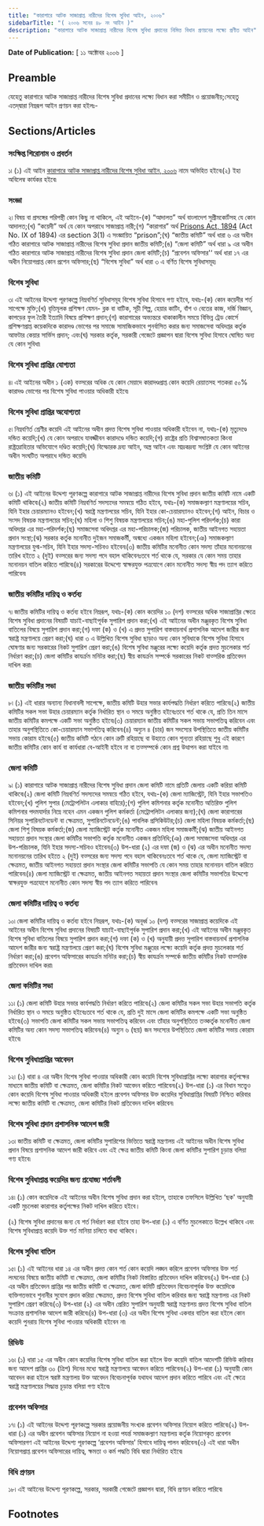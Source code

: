 ```yaml
---
title: "কারাগারে আটক সাজাপ্রাপ্ত নারীদের বিশেষ সুবিধা আইন, ২০০৬"
sidebarTitle: "( ২০০৬ সনের ৪৮ নং আইন )"
description: "কারাগারে আটক সাজাপ্রাপ্ত নারীদের বিশেষ সুবিধা প্রদানের নিমিত্ত বিধান প্রণয়নের লক্ষ্যে প্রণীত আইন"
---
```


**Date of Publication:** [ ১১ অক্টোবর ২০০৬ ]

## Preamble

যেহেতু কারাগারে আটক সাজাপ্রাপ্ত নারীদের বিশেষ সুবিধা প্রদানের লক্ষ্যে বিধান করা সমীচীন ও প্রয়োজনীয়;সেহেতু এতদ্‌দ্বারা নিম্নরূপ আইন প্রণয়ন করা হইলঃ-

## Sections/Articles

### সংক্ষিপ্ত শিরোনাম ও প্রবর্তন

১৷ (১) এই আইন [কারাগারে আটক সাজাপ্রাপ্ত নারীদের বিশেষ সুবিধা আইন, ২০০৬](/act-956.html "কারাগারে আটক সাজাপ্রাপ্ত নারীদের বিশেষ সুবিধা আইন, ২০০৬") নামে অভিহিত হইবে৷(২) ইহা অবিলেম্ব কার্যকর হইবে৷

### সংজ্ঞা

২৷ বিষয় বা প্রসঙ্গের পরিপন্থী কোন কিছু না থাকিলে, এই আইনে-(ক) “আদালত” অর্থ বাংলাদেশ সুপ্রীমকোর্টসহ যে কোন আদালত;(খ) “কয়েদী” অর্থ যে কোন অপরাধে সাজাপ্রাপ্ত নারী;(গ) “কারাগার” অর্থ [Prisons Act, 1894](/act-69.html "Prisons Act, 1894") (Act No. IX of 1894) এর section 3(1) এ সংজ্ঞায়িত “prison”;(ঘ) “জাতীয় কমিটি” অর্থ ধারা ৬ এর অধীন গঠিত কারাগারে আটক সাজাপ্রাপ্ত নারীদের বিশেষ সুবিধা প্রদান জাতীয় কমিটি;(ঙ) “জেলা কমিটি” অর্থ ধারা ৯ এর অধীন গঠিত কারাগারে আটক সাজাপ্রাপ্ত নারীদের বিশেষ সুবিধা প্রদান জেলা কমিটি;(চ) “প্রবেশন অফিসার'‘ অর্থ ধারা ১৭ এর অধীন নিয়োগপ্রাপ্ত কোন প্রশেন অফিসার;(ছ) “বিশেষ সুবিধা” অর্থ ধারা ৩ এ বর্ণিত বিশেষ সুবিধাসমূহ৷

### বিশেষ সুবিধা

৩৷ এই আইনের উদ্দেশ্য পূরণকল্পে নিম্নবণির্ত সুবিধাসমূহ বিশেষ সুবিধা হিসাবে গণ্য হইবে, যথাঃ-(ক) কোন কয়েদীর শর্ত সাপেক্ষে মুক্তি;(খ) বৃত্তিমূলক প্রশিক্ষণ যেমন- ব্লক বা বাটিক, সূচী শিল্প, হেয়ার কাটিং, বাঁশ ও বেতের কাজ, দর্জি বিজ্ঞান, কাপড়ের ফুল তৈরী ইত্যাদি বিষয়ে প্রশিক্ষণ প্রদান;(গ) কারাগারের অভ্যন্তরে থাকাকালীন সময়ে বিভিন্ন ট্রেড কোর্সে প্রশিক্ষণপ্রাপ্ত কয়েকদিকে কারাদণ্ড ভোগের পর সমাজে সামাজিকভাবে পুনর্বাসিত করার জন্য সমাজসেবা অধিদপ্তর কর্তৃক আফটার কেয়ার সার্ভিস প্রদান; এবং(ঘ) সরকার কর্তৃক, সরকারী গেজেটে প্রজ্ঞাপন দ্বারা বিশেষ সুবিধা হিসাবে ঘোষিত অন্য যে কোন সুবিধা৷

### বিশেষ সুবিধা প্রাপ্তির যোগ্যতা

৪৷ এই আইনের অধীন ১ (এক) বত্সরের অধিক যে কোন মেয়াদে কারাদণ্ডপ্রাপ্ত কোন কয়েদি রেয়াতসহ শতকরা ৫০% কারাদণ্ড ভোগের পর বিশেষ সুবিধা পাওয়ার অধিকারী হইবে৷

### বিশেষ সুবিধা প্রাপ্তির অযোগ্যতা

৫৷ নিম্নবণির্ত শ্রেণীর কয়েদি এই আইনের অধীন প্রদত্ত বিশেষ সুবিধা পাওয়ার অধিকারী হইবেন না, যথাঃ-(ক) মৃত্যুদণ্ডে দন্ডিত কয়েদি;(খ) যে কোন অপরাধে যাবজ্জীবন কারাদণ্ডে দন্ডিত কয়েদি;(গ) রাষ্ট্রের প্রতি বিশ্বাসঘাতকতা কিংবা রাষ্ট্রদ্রোহিতার অভিযোগে দণ্ডিত কয়েদি;(ঘ) বিস্ফোরক দ্রব্য আইন, অস্ত্র আইন এবং মাদ্রকদ্রব্য সংশ্লিষ্ট যে কোন আইনের অধীন সংঘটিত অপরাধে দন্ডিত কয়েদি৷

### জাতীয় কমিটি

৬৷ (১) এই আইনের উদ্দেশ্য পূরণকল্পে কারাগারে আটক সাজাপ্রাপ্ত নারীদের বিশেষ সুবিধা প্রদান জাতীয় কমিটি নামে একটি কমিটি থাকিবে৷(২) জাতীয় কমিটি নিম্নবণির্ত সদস্যদের সমন্বয়ে গঠিত হইবে, যথাঃ-(ক) সমাজকল্যাণ মন্ত্রণালয়ের সচিব, যিনি ইহার চেয়ারম্যানও হইবেন;(খ) স্বরাষ্ট্র মন্ত্রণালয়ের সচিব, যিনি ইহার কো-চেয়ারম্যানও হইবেন;(গ) আইন, বিচার ও সংসদ বিষয়ক মন্ত্রণালয়ের সচিব;(ঘ) মহিলা ও শিশু বিষয়ক মন্ত্রণালয়ের সচিব;(ঙ) মহা-পুলিশ পরিদর্শক;(চ) কারা অধিদপ্তর এর মহা-পরিদর্শক;(ছ) সমাজসেবা অধিদপ্তর এর মহা-পরিচালক;(জ) পরিচালক, জাতীয় আইনগত সহায়তা প্রদান সংস্থা;(ঝ) সরকার কর্তৃক মনোনীত দুইজন সমাজকর্মী, অন্মধ্যে একজন মহিলা হইবেন;(ঞ) সমাজকল্যাণ মন্ত্রণালয়ের যুগ্ম-সচিব, যিনি ইহার সদস্য-সচিবও হইবেন৷(৩) জাতীয় কমিটির মনোনীত কোন সদস্য তাঁহার মনোনয়নের তারিখ হইতে ২ (দুই) বত্সরের জন্য সদস্য পদে বহাল থাকিবেনঃতবে শর্ত থাকে যে, সরকার যে কোন সময় তাহার মনোনয়ন বাতিল করিতে পারিবে৷(৪) সরকারের উদ্দেশ্যে স্বাক্ষরযুক্ত পত্রযোগে কোন মনোনীত সদস্য স্বীয় পদ ত্যাগ করিতে পারিবেন৷

### জাতীয় কমিটির দায়িত্ব ও কর্তব্য

৭৷ জাতীয় কমিটির দায়িত্ব ও কর্তব্য হইবে নিম্নরূপ, যথাঃ-(ক) কোন কয়েদির ১০ (দশ) বত্সরের অধিক সাজাপ্রাপ্তির ক্ষেত্রে বিশেষ সুবিধা প্রদানের বিষয়টি যাচাই-বাছাইপূর্বক সুপারিশ প্রদান করা;(খ) এই আইনের অধীন মঞ্জুরকৃত বিশেষ সুবিধা বাতিলের বিষয়ে সুপারিশ প্রদান করা;(গ) দফা (ক) ও (খ) এ প্রদত্ত সুপারিশ বাস্তবায়নার্থ প্রশাসনিক আদেশ জারীর জন্য স্বরাষ্ট্র মন্ত্রণালয়ে প্রেরণ করা;(ঘ) ধারা ৩ এ উল্লিখিত বিশেষ সুবিধা ছাড়াও অন্য কোন সুবিধাকে বিশেষ সুবিধা হিসাবে ঘোষণার জন্য সরকারের নিকট সুপারিশ প্রেরণ করা;(ঙ) বিশেষ সুবিধা মঞ্জুরের লক্ষ্যে কয়েদি কর্তৃক প্রদত্ত মুচলেকার শর্ত নির্ধারণ করা;(চ) জেলা কমিটির কাযর্ক্রম মনিটর করা;(ছ) স্বীয় কাযর্ক্রম সম্পর্কে সরকারের নিকট বাত্সরিক প্রতিবেদন দাখিল করা৷

### জাতীয় কমিটির সভা

৮৷ (১) এই ধারার অন্যান্য বিধানাবলী সাপেক্ষে, জাতীয় কমিটি উহার সভার কার্যপদ্ধতি নির্ধারণ করিতে পারিবে৷(২) জাতীয় কমিটির সকল সভা উহার চেয়ারম্যান কর্তৃক নির্ধারিত স্থান ও সময়ে অনুষ্ঠিত হইবেঃতবে শর্ত থাকে যে, প্রতি তিন মাসে জাতীয় কমিটির কমপক্ষে একটি সভা অনুষ্ঠিত হইবে৷(৩) চেয়ারম্যান জাতীয় কমিটির সকল সভায় সভাপতিত্ব করিবেন এবং তাহার অনুপস্থিতিতে কো-চেয়ারম্যান সভাপতিত্ব করিবেন৷(৪) অন্যুন ৪ (চার) জন সদস্যের উপস্থিতিতে জাতীয় কমিটির সভায় কোরাম হইবে৷(৫) জাতীয় কমিটি গঠনে কোন ত্রুটি রহিয়াছে বা উহাতে কোন শূন্যতা রহিয়াছে শুধু এই কারণে জাতীয় কমিটির কোন কার্য বা কার্যধারা বে-আইনী হইবে না বা তত্সম্পর্কে কোন প্রশ্ন উত্থাপন করা যাইবে না৷

### জেলা কমিটি

৯৷ (১) কারাগারে আটক সাজাপ্রাপ্ত নারীদের বিশেষ সুবিধা প্রদান জেলা কমিটি নামে প্রতিটি জেলায় একটি করিয়া কমিটি থাকিবে৷(২) জেলা কমিটি নিম্নবণির্ত সদস্যদের সমন্বয়ে গঠিত হইবে, যথাঃ-(ক) জেলা ম্যাজিস্ট্রেট, যিনি ইহার সভাপতিও হইবেন;(খ) পুলিশ সুপার (মেট্রোপলিটন এলাকার বাহিরে);(গ) পুলিশ কমিশনার কর্তৃক মনোনীত অতিরিক্ত পুলিশ কমিশনার পদমযার্দার নিম্নে নহেন এমন একজন পুলিশ কর্মকর্তা (মেট্রোপলিটন এলাকার জন্য);(ঘ) জেলা কারাগারের সিনিয়র সুপারিনটেনডেন্ট বা ক্ষেত্রমত, সুপারিনটেনডেন্ট;(ঙ) পাবলিক প্রসিকিউটর;(চ) জেলা মহিলা বিষয়ক কর্মকর্তা;(ছ) জেলা শিশু বিষয়ক কর্মকর্তা;(জ) জেলা ম্যাজিস্ট্রেট কর্তৃক মনোনীত একজন মহিলা সমাজকর্মী;(ঝ) জাতীয় আইনগত সহায়তা প্রদান সংস্থার জেলা কমিটির সভাপতি কর্তৃক মনোনীত একজন প্রতিনিধি;(ঞ) জেলা সমাজসেবা অধিদপ্তর এর উপ-পরিচালক, যিনি ইহার সদস্য-সচিবও হইবেন৷(৩) উপ-ধারা (২) এর দফা (জ) ও (ঝ) এর অধীন মনোনীত সদস্য মনোনয়নের তারিখ হইতে ২ (দুই) বত্সরের জন্য সদস্য পদে বহাল থাকিবেনঃতবে শর্ত থাকে যে, জেলা ম্যাজিস্ট্রেট বা ক্ষেত্রমত, জাতীয় আইনগত সহায়তা প্রদান সংস্থার জেলা কমিটির সভাপতি যে কোন সময় তাহার মনোনয়ন বাতিল করিতে পারিবেন৷(৪) জেলা ম্যাজিস্ট্রেট বা ক্ষেত্রমত, জাতীয় আইনগত সহায়তা প্রদান সংস্থার জেলা কমিটির সভাপতির উদ্দেশ্যে স্বাক্ষরযুক্ত পত্রযোগে মনোনীত কোন সদস্য স্বীয় পদ ত্যাগ করিতে পারিবেন৷

### জেলা কমিটির দায়িত্ব ও কর্তব্য

১০৷ জেলা কমিটির দায়িত্ব ও কর্তব্য হইবে নিম্নরূপ, যথাঃ-(ক) অনূর্ধ্ব ১০ (দশ) বত্সরের সাজাপ্রাপ্ত কয়েদিকে এই আইনের অধীন বিশেষ সুবিধা প্রদানের বিষয়টি যাচাই-বাছাইপূর্বক সুপারিশ প্রদান করা;(খ) এই আইনের অধীন মঞ্জুরকৃত বিশেষ সুবিধা বাতিলের বিষয়ে সুপারিশ প্রদান করা;(গ) দফা (ক) ও (খ) অনুযায়ী প্রদত্ত সুপারিশ বাস্তবায়নার্থ প্রশাসনিক আদেশ জারীর জন্য স্বরাষ্ট্র মন্ত্রণালয়ে প্রেরণ করা;(ঘ) বিশেষ সুবিধা মঞ্জুরের লক্ষ্যে কয়েদি কর্তৃক প্রদত্ত মুচলেকার শর্ত নির্ধারণ করা;(ঙ) প্রবেশন অফিসারের কাযর্ক্রম মনিটর করা;(চ) স্বীয় কাযর্ক্রম সম্পর্কে জাতীয় কমিটির নিকট বাত্সরিক প্রতিবেদন দাখিল করা৷

### জেলা কমিটির সভা

১১৷ (১) জেলা কমিটি উহার সভার কার্যপদ্ধতি নির্ধারণ করিতে পারিবে৷(২) জেলা কমিটির সকল সভা উহার সভাপতি কর্তৃক নির্ধারিত স্থান ও সময়ে অনুষ্ঠিত হইবেঃতবে শর্ত থাকে যে, প্রতি দুই মাসে জেলা কমিটির কমপক্ষে একটি সভা অনুষ্ঠিত হইবে৷(৩) সভাপতি জেলা কমিটির সকল সভায় সভাপতিত্ব করিবেন এবং তাঁহার অনুপস্থিতিতে তত্কর্তৃক মনোনীত জেলা কমিটির অন্য কোন সদস্য সভাপতিত্ব করিবেন৷(৪) অন্যুন ৬ (ছয়) জন সদস্যের উপস্থিতিতে জেলা কমিটির সভায় কোরাম হইবে৷

### বিশেষ সুবিধাপ্রাপ্তির আবেদন

১২৷ (১) ধারা ৪ এর অধীন বিশেষ সুবিধা পাওয়ার অধিকারী কোন কয়েদি বিশেষ সুবিধাপ্রাপ্তির লক্ষ্যে কারাগার কর্তৃপক্ষের মাধ্যমে জাতীয় কমিটি বা ক্ষেত্রমত, জেলা কমিটির নিকট আবেদন করিতে পারিবেন৷(২) উপ-ধারা (১) এর বিধান সত্ত্বেও কোন কয়েদি বিশেষ সুবিধা পাওয়ার অধিকারী হইলে প্রবেশন অফিসার উক্ত কয়েদির সুবিধাপ্রাপ্তির বিষয়টি নিশ্চিত করিবার লক্ষ্যে জাতীয় কমিটি বা ক্ষেত্রমত, জেলা কমিটির নিকট প্রতিবেদন দাখিল করিবেন৷

### বিশেষ সুবিধা প্রদান প্রশাসনিক আদেশ জারী

১৩৷ জাতীয় কমিটি বা ক্ষেত্রমত, জেলা কমিটির সুপারিশের ভিত্তিতে স্বরাষ্ট্র মন্ত্রণালয় এই আইনের অধীন বিশেষ সুবিধা প্রদান বিষয়ে প্রশাসনিক আদেশ জারী করিবে এবং এই ক্ষেত্র জাতীয় কমিটি কিংবা জেলা কমিটির সুপারিশ চূড়ান্ত বলিয়া গণ্য হইবে৷

### বিশেষ সুবিধাপ্রাপ্ত কয়েদির জন্য প্রযোজ্য শর্তাবলী

১৪৷ (১) কোন কয়েদিকে এই আইনের অধীন বিশেষ সুবিধা প্রদান করা হইলে, তাহাকে তফসিলে উল্লিখিত ‘ছক' অনুযায়ী একটি মুচলেকা কারাগার কর্তৃপক্ষের নিকট দাখিল করিতে হইবে।

(২) বিশেষ সুবিধা প্রদানের জন্য যে শর্ত নির্ধারণ করা হইবে তাহা উপ-ধারা (১) এ বর্ণিত মুচলেকাতে উল্লেখ থাকিবে এবং বিশেষ সুবিধাপ্রাপ্ত কয়েদি উক্ত শর্ত মানিয়া চলিতে বাধ্য থাকিবে।

### বিশেষ সুবিধা বাতিল

১৫৷ (১) এই আইনের ধারা ১৪ এর অধীন প্রদত্ত কোন শর্ত কোন কয়েদি লঙ্ঘন করিলে প্রবেশন অফিসার উক্ত শর্ত লংঘনের বিষয়ে জাতীয় কমিটি বা ক্ষেত্রমত, জেলা কমিটির নিকট বিস্তারিত প্রতিবেদন দাখিল করিবেন৷(২) উপ-ধারা (১) এর অধীন প্রতিবেদন প্রাপ্তির পর জাতীয় কমিটি বা ক্ষেত্রমত, জেলা কমিটি প্রতিবেদন বিবেচনাপূর্বক উক্ত কয়েদিকে ব্যক্তিগতভাবে শুনানীর সুযোগ প্রদান করিয়া ক্ষেত্রমত, প্রদত্ত বিশেষ সুবিধা বাতিল করিবার জন্য স্বরাষ্ট্র মন্ত্রণালয় এর নিকট সুপারিশ প্রেরণ করিবে৷(৩) উপ-ধারা (২) এর অধীন প্রেরিত সুপারিশ অনুযায়ী স্বরাষ্ট্র মন্ত্রণালয় প্রদত্ত বিশেষ সুবিধা বাতিল সংক্রান্ত প্রশাসনিক আদেশ জারী করিবে৷(৪) উপ-ধারা (৩) এর অধীন বিশেষ সুবিধা একবার বাতিল করা হইলে কোন কয়েদি পুনরায় বিশেষ সুবিধা পাওয়ার অধিকারী হইবেন না৷

### রিভিউ

১৬৷ (১) ধারা ১৫ এর অধীন কোন কয়েদির বিশেষ সুবিধা বাতিল করা হইলে উক্ত কয়েদি বাতিল আদেশটি রিভিউ করিবার জন্য আদেশ প্রাপ্তির ৩০ (ত্রিশ) দিনের মধ্যে স্বরাষ্ট্র মন্ত্রণালয়ে আবেদন করিতে পারিবেন৷(২) উপ-ধারা (১) অনুযায়ী কোন আবেদন করা হইলে স্বরাষ্ট মন্ত্রণালয় উক্ত আবেদন বিবেচনাপূর্বক যথাযথ আদেশ প্রদান করিতে পারিবে এবং এই ক্ষেত্রে স্বরাষ্ট্র মন্ত্রণালয়ের সিদ্ধান্ত চূড়ান্ত বলিয়া গণ্য হইবে৷

### প্রবেশন অফিসার

১৭৷ (১) এই আইনের উদ্দেশ্য পূরণকল্পে সরকার প্রয়োজনীয় সংখ্যক প্রবেশন অফিসার নিয়োগ করিতে পারিবে৷(২) উপ-ধারা (১) এর অধীন প্রবেশন অফিসার নিয়োগ না হওয়া পযর্ন্ত সমাজকল্যাণ মন্ত্রণালয় কর্তৃক নিয়োগকৃত প্রবেশন অফিসারগণ এই আইনের উদ্দেশ্য পূরণকল্পে ‘প্রবেশন অফিসার' হিসাবে দায়িত্ব্‌ পালন করিবেন৷(৩) এই ধারা অধীন নিয়োগপ্রাপ্ত প্রবেশন অফিসারের দায়িত্ব, ক্ষমতা ও কর্ম পদ্ধতি বিধি দ্বারা নির্ধারিত হইবে৷

### বিধি প্রণয়ন

১৮৷ এই আইনের উদ্দেশ্য পূরণকল্পে, সরকার, সরকারী গেজেটে প্রজ্ঞাপন দ্বারা, বিধি প্রণয়ন করিতে পারিবে৷

## Footnotes
